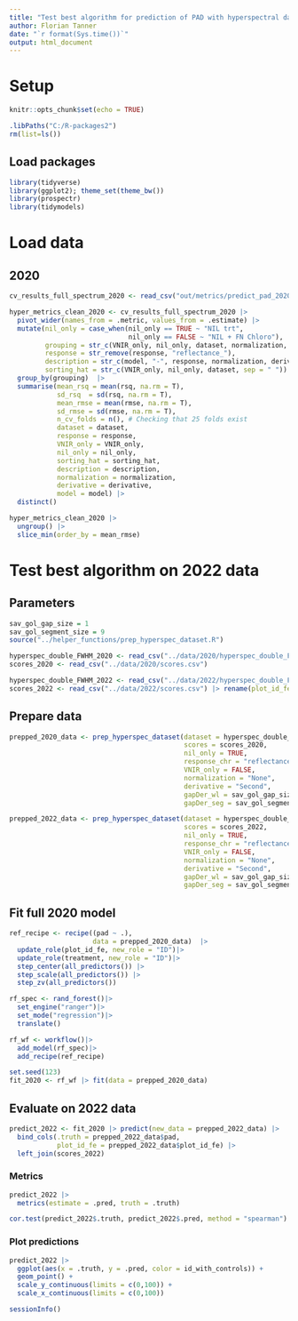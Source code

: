 ```yaml
---
title: "Test best algorithm for prediction of PAD with hyperspectral data from 2020 on 2022 data"
author: Florian Tanner
date: "`r format(Sys.time())`"
output: html_document
---
```


# Setup

```r
knitr::opts_chunk$set(echo = TRUE)
```

```r
.libPaths("C:/R-packages2")
rm(list=ls())
```

## Load packages

```r
library(tidyverse)
library(ggplot2); theme_set(theme_bw())
library(prospectr)
library(tidymodels)
```

# Load data

## 2020

```r
cv_results_full_spectrum_2020 <- read_csv("out/metrics/predict_pad_2020_5fcv_5rep_seed123.csv")
```

```r
hyper_metrics_clean_2020 <- cv_results_full_spectrum_2020 |>
  pivot_wider(names_from = .metric, values_from = .estimate) |> 
  mutate(nil_only = case_when(nil_only == TRUE ~ "NIL trt",
                              nil_only == FALSE ~ "NIL + FN Chloro"),
         grouping = str_c(VNIR_only, nil_only, dataset, normalization, derivative, model, "-", response, sep = " "),
         response = str_remove(response, "reflectance_"),
         description = str_c(model, "-", response, normalization, derivative, sep = " "),
         sorting_hat = str_c(VNIR_only, nil_only, dataset, sep = " ")) |>
  group_by(grouping)  |>
  summarise(mean_rsq = mean(rsq, na.rm = T),
            sd_rsq  = sd(rsq, na.rm = T),
            mean_rmse = mean(rmse, na.rm = T),
            sd_rmse = sd(rmse, na.rm = T),
            n_cv_folds = n(), # Checking that 25 folds exist
            dataset = dataset,
            response = response,
            VNIR_only = VNIR_only,
            nil_only = nil_only,
            sorting_hat = sorting_hat,
            description = description,
            normalization = normalization, 
            derivative = derivative,
            model = model) |>
  distinct() 
```

```r
hyper_metrics_clean_2020 |> 
  ungroup() |> 
  slice_min(order_by = mean_rmse)
```
# Test best algorithm on 2022 data

## Parameters

```r
sav_gol_gap_size = 1
sav_gol_segment_size = 9
source("../helper_functions/prep_hyperspec_dataset.R")
```

```r
hyperspec_double_FWHM_2020 <- read_csv("../data/2020/hyperspec_double_FWHM.csv")
scores_2020 <- read_csv("../data/2020/scores.csv")

hyperspec_double_FWHM_2022 <- read_csv("../data/2022/hyperspec_double_FWHM.csv")|> rename(plot_id_fe = tray_id)
scores_2022 <- read_csv("../data/2022/scores.csv") |> rename(plot_id_fe = tray_id)
```

## Prepare data

```r
prepped_2020_data <- prep_hyperspec_dataset(dataset = hyperspec_double_FWHM_2020,
                                            scores = scores_2020,
                                            nil_only = TRUE, 
                                            response_chr = "reflectance_raw", 
                                            VNIR_only = FALSE, 
                                            normalization = "None", 
                                            derivative = "Second",
                                            gapDer_wl = sav_gol_gap_size,
                                            gapDer_seg = sav_gol_segment_size)

prepped_2022_data <- prep_hyperspec_dataset(dataset = hyperspec_double_FWHM_2022,
                                            scores = scores_2022,
                                            nil_only = TRUE, 
                                            response_chr = "reflectance_raw", 
                                            VNIR_only = FALSE, 
                                            normalization = "None", 
                                            derivative = "Second",
                                            gapDer_wl = sav_gol_gap_size,
                                            gapDer_seg = sav_gol_segment_size)
```
## Fit full 2020 model

```r
ref_recipe <- recipe((pad ~ .), 
                     data = prepped_2020_data)  |>
  update_role(plot_id_fe, new_role = "ID")|>
  update_role(treatment, new_role = "ID")|>
  step_center(all_predictors()) |>
  step_scale(all_predictors()) |>
  step_zv(all_predictors()) 

rf_spec <- rand_forest()|>
  set_engine("ranger")|>
  set_mode("regression")|>
  translate()

rf_wf <- workflow()|>
  add_model(rf_spec)|>
  add_recipe(ref_recipe)

set.seed(123)
fit_2020 <- rf_wf |> fit(data = prepped_2020_data)
```

## Evaluate on 2022 data

```r
predict_2022 <- fit_2020 |> predict(new_data = prepped_2022_data) |> 
  bind_cols(.truth = prepped_2022_data$pad,
            plot_id_fe = prepped_2022_data$plot_id_fe) |> 
  left_join(scores_2022)
```
### Metrics

```r
predict_2022 |> 
  metrics(estimate = .pred, truth = .truth)

cor.test(predict_2022$.truth, predict_2022$.pred, method = "spearman")
```

### Plot predictions

```r
predict_2022 |> 
  ggplot(aes(x = .truth, y = .pred, color = id_with_controls)) +
  geom_point() +
  scale_y_continuous(limits = c(0,100)) +
  scale_x_continuous(limits = c(0,100))
```




```r
sessionInfo()
```
